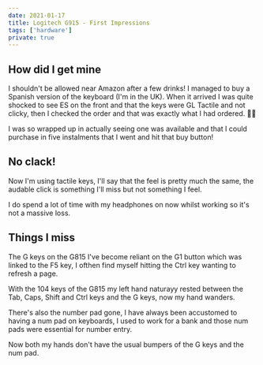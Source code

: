 ```yaml
---
date: 2021-01-17
title: Logitech G915 - First Impressions
tags: ['hardware']
private: true
---
```


## How did I get mine

I shouldn't be allowed near Amazon after a few drinks! I managed to
buy a Spanish version of the keyboard (I'm in the UK). When it arrived
I was quite shocked to see ES on the front and that the keys were GL
Tactile and not clicky, then I checked the order and that was exactly
what I had ordered. 🤦‍♀️

I was so wrapped up in actually seeing one was available and that I
could purchase in five instalments that I went and hit that buy
button!

## No clack!

Now I'm using tactile keys, I'll say that the feel is pretty much the
same, the audable click is something I'll miss but not something I
feel.

I do spend a lot of time with my headphones on now whilst working so
it's not a massive loss.

## Things I miss

The G keys on the G815 I've become reliant on the G1 button which was
linked to the F5 key, I ofthen find myself hitting the Ctrl key
wanting to refresh a page.

With the 104 keys of the G815 my left hand naturayy rested between the
Tab, Caps, Shift and Ctrl keys and the G keys, now my hand wanders.

There's also the number pad gone, I have always been accustomed to
having a num pad on keyboards, I used to work for a bank and those num
pads were essential for number entry.

Now both my hands don't have the usual bumpers of the G keys and the
num pad.

<!-- Links -->

[logitech g815]: https://scottspence.com/2020/06/20/logitech-g815/
